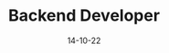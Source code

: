 ---
    title: "Backend Developer"
    excerpt: "adkalsdjsajdlaskdjlasjskjlasjdlaskjdlaksjlaksklasdklasdjkladjlaksjlaksdjlasdjaksdjlasdsladsajasjlaslasjdlajdsljdsal 
    asdjalsdjlaksjdlaskjklajdsklajdaklsjklajsakldjasl"
    content: "El Backend contiene toda la lógica de negocio y nos permite comunicarnos a la base de datos para validar todas las peticiones que el usuario final realice vía el Front-end, independientemente del tipo de respuesta que haya devuelto el servidor, se le comunicará al usuario si hubo éxito o algun error durante la solicitud, si quieres saber más has click"
    singleContent: "El Backend contiene toda la lógica de negocio y nos permite comunicarnos a la base de datos para validar todas las peticiones que el usuario final realice vía el Front-end, independientemente del tipo de respuesta que haya devuelto el servidor, se le comunicará al usuario si hubo éxito o algun error durante la solicitud."
    mas: "Aquí." 
    date: "14-10-22"
    cardimg: "B"
    parent: "servicios"
    slug: "backend"
---